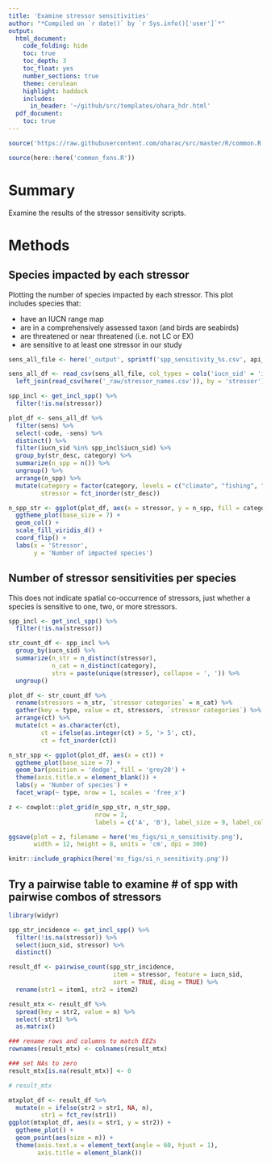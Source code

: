 ```yaml
---
title: 'Examine stressor sensitivities'
author: "*Compiled on `r date()` by `r Sys.info()['user']`*"
output: 
  html_document:
    code_folding: hide
    toc: true
    toc_depth: 3
    toc_float: yes
    number_sections: true
    theme: cerulean
    highlight: haddock
    includes: 
      in_header: '~/github/src/templates/ohara_hdr.html'
  pdf_document:
    toc: true
---
```


``` r
source('https://raw.githubusercontent.com/oharac/src/master/R/common.R')

source(here::here('common_fxns.R'))
```


# Summary

Examine the results of the stressor sensitivity scripts.

# Methods

## Species impacted by each stressor

Plotting the number of species impacted by each stressor.  This plot includes species that:

* have an IUCN range map
* are in a comprehensively assessed taxon (and birds are seabirds)
* are threatened or near threatened (i.e. not LC or EX)
* are sensitive to at least one stressor in our study

```r
sens_all_file <- here('_output', sprintf('spp_sensitivity_%s.csv', api_version))

sens_all_df <- read_csv(sens_all_file, col_types = cols('iucn_sid' = 'i')) %>%
  left_join(read_csv(here('_raw/stressor_names.csv')), by = 'stressor')

spp_incl <- get_incl_spp() %>%
  filter(!is.na(stressor))

plot_df <- sens_all_df %>%
  filter(sens) %>%
  select(-code, -sens) %>%
  distinct() %>%
  filter(iucn_sid %in% spp_incl$iucn_sid) %>%
  group_by(str_desc, category) %>%
  summarize(n_spp = n()) %>%
  ungroup() %>%
  arrange(n_spp) %>%
  mutate(category = factor(category, levels = c("climate", "fishing", "land-based", "ocean")),
         stressor = fct_inorder(str_desc))

n_spp_str <- ggplot(plot_df, aes(x = stressor, y = n_spp, fill = category)) +
  ggtheme_plot(base_size = 7) +
  geom_col() +
  scale_fill_viridis_d() +
  coord_flip() +
  labs(x = 'Stressor',
       y = 'Number of impacted species')

```

## Number of stressor sensitivities per species

This does not indicate spatial co-occurrence of stressors, just whether a species is sensitive to one, two, or more stressors.

```r

spp_incl <- get_incl_spp() %>%
  filter(!is.na(stressor))

str_count_df <- spp_incl %>%
  group_by(iucn_sid) %>%
  summarize(n_str = n_distinct(stressor),
            n_cat = n_distinct(category),
            strs = paste(unique(stressor), collapse = ', ')) %>%
  ungroup()

plot_df <- str_count_df %>%
  rename(stressors = n_str, `stressor categories` = n_cat) %>%
  gather(key = type, value = ct, stressors, `stressor categories`) %>%
  arrange(ct) %>%
  mutate(ct = as.character(ct),
         ct = ifelse(as.integer(ct) > 5, '> 5', ct),
         ct = fct_inorder(ct))

n_str_spp <- ggplot(plot_df, aes(x = ct)) +
  ggtheme_plot(base_size = 7) +
  geom_bar(position = 'dodge', fill = 'grey20') +
  theme(axis.title.x = element_blank()) +
  labs(y = 'Number of species') +
  facet_wrap(~ type, nrow = 1, scales = 'free_x')

z <- cowplot::plot_grid(n_spp_str, n_str_spp, 
                        nrow = 2,
                        labels = c('A', 'B'), label_size = 9, label_colour = 'grey20')

ggsave(plot = z, filename = here('ms_figs/si_n_sensitivity.png'), 
       width = 12, height = 8, units = 'cm', dpi = 300)

knitr::include_graphics(here('ms_figs/si_n_sensitivity.png'))
```

## Try a pairwise table to examine # of spp with pairwise combos of stressors

```r
library(widyr)

spp_str_incidence <- get_incl_spp() %>%
  filter(!is.na(stressor)) %>%
  select(iucn_sid, stressor) %>%
  distinct()

result_df <- pairwise_count(spp_str_incidence,
                             item = stressor, feature = iucn_sid, 
                             sort = TRUE, diag = TRUE) %>%
  rename(str1 = item1, str2 = item2)

result_mtx <- result_df %>%
  spread(key = str2, value = n) %>%
  select(-str1) %>%
  as.matrix()

### rename rows and columns to match EEZs
rownames(result_mtx) <- colnames(result_mtx)

### set NAs to zero
result_mtx[is.na(result_mtx)] <- 0

# result_mtx

mtxplot_df <- result_df %>%
  mutate(n = ifelse(str2 > str1, NA, n),
         str1 = fct_rev(str1))
ggplot(mtxplot_df, aes(x = str1, y = str2)) +
  ggtheme_plot() +
  geom_point(aes(size = n)) +
  theme(axis.text.x = element_text(angle = 60, hjust = 1),
        axis.title = element_blank())
```
